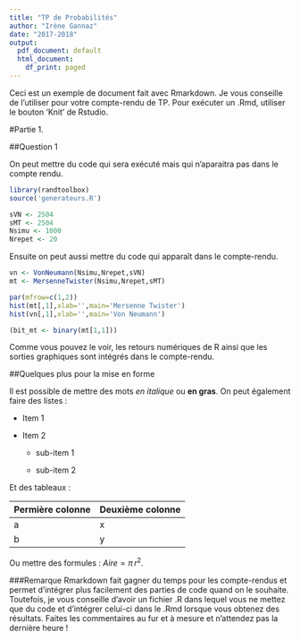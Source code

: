 ```yaml
---
title: "TP de Probabilités"
author: "Irène Gannaz"
date: "2017-2018"
output:
  pdf_document: default
  html_document:
    df_print: paged
---
```




Ceci est un exemple de document fait avec Rmarkdown. Je vous conseille de l'utiliser pour votre compte-rendu de TP. Pour exécuter un .Rmd, utiliser le bouton 'Knit' de Rstudio.


#Partie 1.

##Question 1

On peut mettre du code qui sera exécuté mais qui n'aparaitra pas dans le compte rendu.

```r
library(randtoolbox)
source('generateurs.R')

sVN <- 2504
sMT <- 2504
Nsimu <- 1000
Nrepet <- 20
```

Ensuite on peut aussi mettre du code qui apparaît dans le compte-rendu. 
```r
vn <- VonNeumann(Nsimu,Nrepet,sVN)
mt <- MersenneTwister(Nsimu,Nrepet,sMT)

par(mfrow=c(1,2))
hist(mt[,1],xlab='',main='Mersenne Twister')
hist(vn[,1],xlab='',main='Von Neumann')

(bit_mt <- binary(mt[1,1]))
```


Comme vous pouvez le voir, les retours numériques de R ainsi que les sorties graphiques sont intégrés dans le compte-rendu.

##Quelques plus pour la mise en forme

Il est possible de mettre des mots *en italique* ou **en gras**.
On peut également faire des listes :

* Item 1 

* Item 2 

    + sub-item 1 

    + sub-item 2 

Et des tableaux :

Permière colonne | Deuxième colonne 
------------- | ------------- 
a    | x        
b        | y        

Ou mettre des formules : $Aire = \pi\,r^{2}$.

###Remarque
Rmarkdown fait gagner du temps pour les compte-rendus et permet d'intégrer plus facilement des parties de code quand on le souhaite. Toutefois, je vous conseille d'avoir un fichier .R dans lequel vous ne mettez que du code et d'intégrer celui-ci dans le .Rmd lorsque vous obtenez des résultats. Faites les commentaires au fur et à mesure et n'attendez pas la dernière heure !
